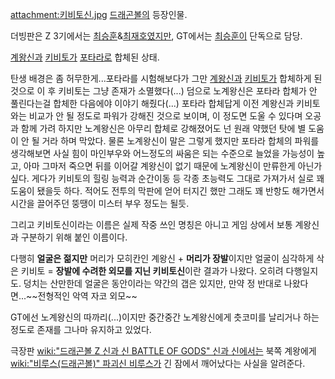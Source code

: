 attachment:키비토신.jpg
[[드래곤볼]]의 등장인물.

더빙판은 Z 3기에서는 [[최승훈]]&[[최재호]]였지만, GT에서는 [[최승훈]]이 단독으로 담당.

[[계왕신]]과 [[키비토]]가 [[포타라]]로 합체된 상태.

탄생 배경은 좀 허무한게...포타라를 시험해보다가 그만 [[계왕신]]과 [[키비토]]가 합체하게 된 것으로 이 후 키비토는 그냥 존재가 소멸했다(...) 덤으로 노계왕신은 포타라 합체가 안 풀린다는걸 합체한 다음에야 이야기 해줬다(...) 포타라 합체답게 이전 계왕신과 키비토와는 비교가 안 될 정도로 파워가 강해진 것으로 보이며, 이 정도면 도울 수 있다며 오공과 함께 가려 하지만 노계왕신은 아무리 합체로 강해졌어도 넌 원래 약했던 탓에 별 도움이 안 될 거라 하며 막았다. 물론 노계왕신이 말은 그렇게 했지만 포타라 합체의 파워를 생각해보면 사실 힘이 마인부우와 어느정도의 싸움은 되는 수준으로 늘었을 가능성이 높고, 아마 그마저 죽으면 뒤를 이어갈 계왕신이 없기 때문에 노계왕신이 만류한게 아닌가 싶다. 게다가 키비토의 힐링 능력과 순간이동 등 각종 초능력도 그대로 가져가서 실로 꽤 도움이 됐을듯 하다. 적어도 전투의 막판에 얻어 터지긴 했만 그래도 꽤 반항도 해가면서 시간을 끌어주던 뚱땡이 미스터 부우 정도는 될듯.

그리고 키비토신이라는 이름은 실제 작중 쓰인 명칭은 아니고 게임 상에서 보통 계왕신과 구분하기 위해 붙인 이름이다.

다행히 '''얼굴은 젊지만''' 머리가 모히칸인 계왕신 + '''머리가 장발'''이지만 얼굴이 심각하게 삭은 키비토 = '''장발에 수려한 외모를 지닌 키비토신'''이란 결과가 나왔다. 오히려 다행일지도. 덩치는 산만한데 얼굴은 동안이라는 약간의 갭은 있지만, 만약 정 반대로 나왔다면...~~전형적인 악역 자코 외모~~

GT에선 노계왕신의 따까리(...)이지만 중간중간 노계왕신에게 츳코미를 날리거나 하는 정도로 존재를 그나마 유지하고 있었다.

극장판 [[wiki:"드래곤볼 Z 신과 신 BATTLE OF GODS" 신과 신]]에서는 북쪽 계왕에게 [[wiki:"비루스(드래곤볼)" 파괴신 비루스]]가 긴 잠에서 깨어났다는 사실을 알려준다.
